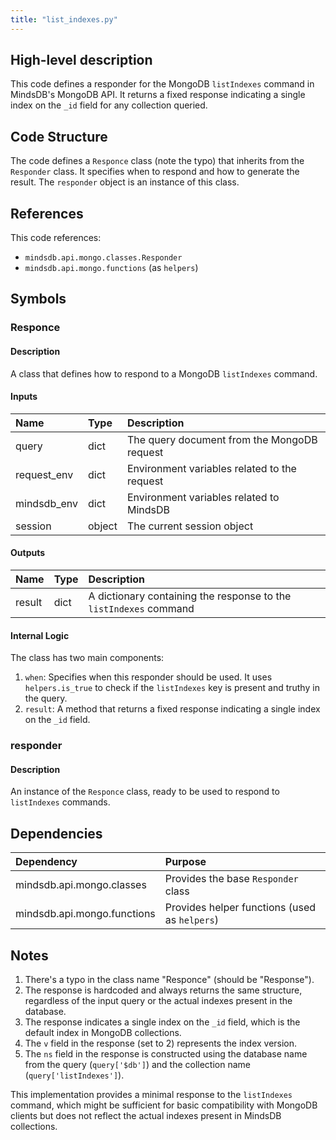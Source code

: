 ```yaml
---
title: "list_indexes.py"
---
```


## High-level description
This code defines a responder for the MongoDB `listIndexes` command in MindsDB's MongoDB API. It returns a fixed response indicating a single index on the `_id` field for any collection queried.

## Code Structure
The code defines a `Responce` class (note the typo) that inherits from the `Responder` class. It specifies when to respond and how to generate the result. The `responder` object is an instance of this class.

## References
This code references:
- `mindsdb.api.mongo.classes.Responder`
- `mindsdb.api.mongo.functions` (as `helpers`)

## Symbols

### Responce
#### Description
A class that defines how to respond to a MongoDB `listIndexes` command.

#### Inputs
| Name | Type | Description |
|:-----|:-----|:------------|
| query | dict | The query document from the MongoDB request |
| request_env | dict | Environment variables related to the request |
| mindsdb_env | dict | Environment variables related to MindsDB |
| session | object | The current session object |

#### Outputs
| Name | Type | Description |
|:-----|:-----|:------------|
| result | dict | A dictionary containing the response to the `listIndexes` command |

#### Internal Logic
The class has two main components:
1. `when`: Specifies when this responder should be used. It uses `helpers.is_true` to check if the `listIndexes` key is present and truthy in the query.
2. `result`: A method that returns a fixed response indicating a single index on the `_id` field.

### responder
#### Description
An instance of the `Responce` class, ready to be used to respond to `listIndexes` commands.

## Dependencies
| Dependency | Purpose |
|:-----------|:--------|
| mindsdb.api.mongo.classes | Provides the base `Responder` class |
| mindsdb.api.mongo.functions | Provides helper functions (used as `helpers`) |

## Notes
1. There's a typo in the class name "Responce" (should be "Response").
2. The response is hardcoded and always returns the same structure, regardless of the input query or the actual indexes present in the database.
3. The response indicates a single index on the `_id` field, which is the default index in MongoDB collections.
4. The `v` field in the response (set to 2) represents the index version.
5. The `ns` field in the response is constructed using the database name from the query (`query['$db']`) and the collection name (`query['listIndexes']`).

This implementation provides a minimal response to the `listIndexes` command, which might be sufficient for basic compatibility with MongoDB clients but does not reflect the actual indexes present in MindsDB collections.